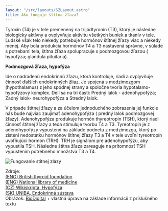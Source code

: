 ```yaml
---
layout: "/src/layouts/SZLayout.astro"
title: Ako funguje štítna žľaza?
---
```


Tyroxín (T4) je v tele premenený na trijódtyronín (T3), ktorý je následne biologicky aktívny a ovplyvňuje aktivitu všetkých buniek a tkanív v tele. Ľudské však telo niekedy potrebuje hormónov štítnej žľazy viac a niekedy menej. Aby bola produkcia hormónov T4 a T3 nastavená správne, v súlade s potrebami tela, štítna žľaza spolupracuje s podmozgovou žľazou ( hypofýza; glandula pituitaria).

**Podmozgová žľaza, hypofýza**

Ide o nadradenú endokrinnú žľazu, ktorá kontroluje, riadi a ovplyvňuje činnosť ďalších endokrinných žliaz. Je spojená s medzimozgom (hypothalamus) z jeho spodnej strany a spoločne tvoria hypotalamo-hypofýzový komplex. Delí sa na tri časti: Predný lalok - adenohypofýza; Zadný lalok- neurohypofýza a Stredný lalok.

V prípade štítnej žľazy a za účelom jednoduchého zobrazenia jej funkcie nás bude najviac zaujímať adenohypofýza ( predný lalok podmozgovej žľazy). Adenohypofýza produkuje hormón thyreotropín (TSH), ktorý riadi činnosť štítnej žľazy a teda stimuluje tvorbu T4 a T3. Tyreotropín je z adenohypofýzy vypustený na základe podnetu z medzimozgu, ktorý po zistení nedostatku hormónov štítnej žľazy T3 a T4 v tele uvoľní tyreotropín uvoľňujúci hormón (TRH). TRH je signálom pre adenohypofýzu, aby vypustila TSH. Následne štítna žľaza zareaguje na prítomnosť TSH vypustením potrebného množstva T3 a T4.

<img
  style="max-width:100%"
  src="/sz/node4/Popis_hormonalnej_stimulacie_stítna_zlaza.png"
  alt="Fungovanie stitnej zlazy"
/>

Zdroje:  
[(ENG) British thyroid foundation](www.btf-thyroid.org/what-is-thyroid-disorder)  
[(ENG) National library of medicine](www.ncbi.nlm.nih.gov/books/NBK279388/)  
[(CZ) Wikiskripta, Hypofýza](www.wikiskripta.eu/w/Hypof%C3%BDza)  
[(SK) UNIBA, Endokrinná sústava](fns.uniba.sk/fileadmin/prif/biol/kzo/Predmety/Morfologia_zivocichov/Vyukove_materialy/Morfologia10a-endokrinna_sustava.pdf)  
Obrázok: [BioDigital](www.human.biodigital.com) + vlastná úprava na základe informácii z príslušného textu
